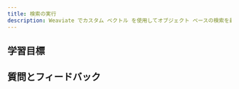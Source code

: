 ```yaml
---
title: 検索の実行
description: Weaviate でカスタム ベクトル を使用してオブジェクト ベースの検索を最適化します。
---
```

<!-- Like a subject number (e.g. CS101) -->

<!-- Provide context for this course, in addition to the concrete learning goals and outcomes. Why would someone want to do this unit? -->

<!-- :::warning TODO
Intro video here
::: -->

## <i class="fa-solid fa-bullseye-arrow"></i> 学習目標


<!-- Replace unitName with name from `unitData.js` - will pull in learning goals and outcomes -->
<LearningGoals unitName="text_searches"/>

## 質問とフィードバック


<DocsFeedback/>